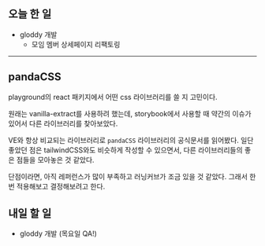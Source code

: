 ## 오늘 한 일

- gloddy 개발
  - 모임 멤버 상세페이지 리팩토링

---

## pandaCSS

playground의 react 패키지에서 어떤 css 라이브러리를 쓸 지 고민이다.

원래는 vanilla-extract를 사용하려 했는데, storybook에서 사용할 때 약간의 이슈가 있어서 다른 라이브러리를 찾아보았다.

VE와 항상 비교되는 라이브러리로 `pandaCSS` 라이브러리의 공식문서를 읽어봤다. 일단 좋았던 점은 tailwindCSS와도 비슷하게 작성할 수 있으면서, 다른 라이브러리들의 좋은 점들을 모아놓은 것 같았다.

단점이라면, 아직 레퍼런스가 많이 부족하고 러닝커브가 조금 있을 것 같았다. 그래서 한번 적용해보고 결정해보려고 한다.

## 내일 할 일

- gloddy 개발 (목요일 QA!)
